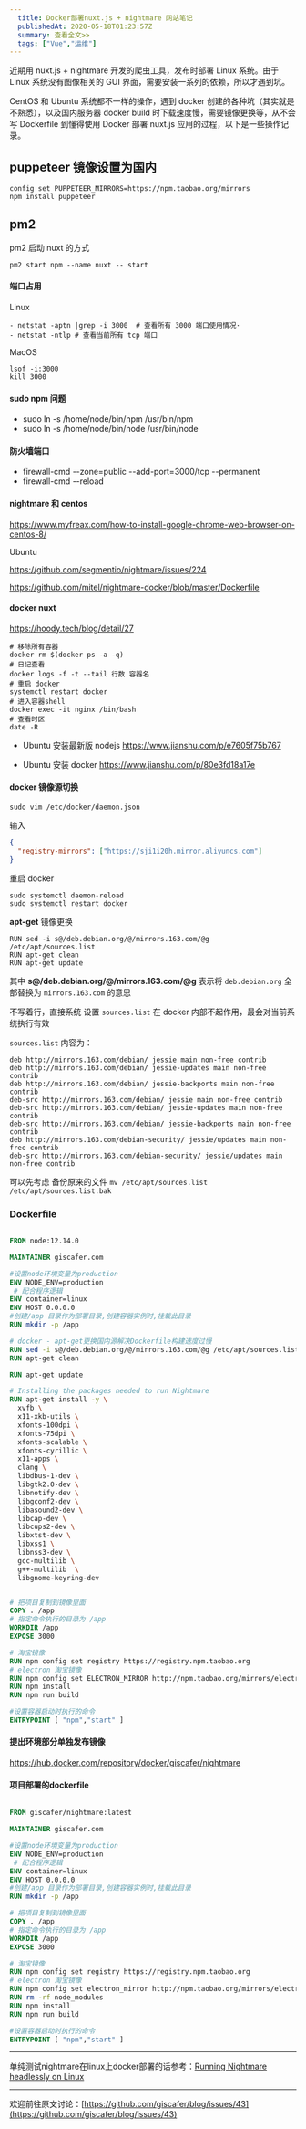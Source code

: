 ```yaml
---
  title: Docker部署nuxt.js + nightmare 网站笔记
  publishedAt: 2020-05-18T01:23:57Z
  summary: 查看全文>>
  tags: ["Vue","运维"]
---
```


近期用 nuxt.js + nightmare 开发的爬虫工具，发布时部署 Linux 系统。由于 Linux 系统没有图像相关的 GUI 界面，需要安装一系列的依赖，所以才遇到坑。

CentOS 和 Ubuntu 系统都不一样的操作，遇到 docker 创建的各种坑（其实就是不熟悉），以及国内服务器 docker build 时下载速度慢，需要镜像更换等，从不会写 Dockerfile 到懂得使用 Docker 部署 nuxt.js 应用的过程，以下是一些操作记录。


## puppeteer 镜像设置为国内

```
config set PUPPETEER_MIRRORS=https://npm.taobao.org/mirrors
npm install puppeteer
```

## pm2

pm2 启动 nuxt 的方式

```
pm2 start npm --name nuxt -- start
```

#### 端口占用

Linux

```shell
- netstat -aptn |grep -i 3000  # 查看所有 3000 端口使用情况·
- netstat -ntlp # 查看当前所有 tcp 端口
```

MacOS

```
lsof -i:3000
kill 3000
```

#### sudo npm 问题

- sudo ln -s /home/node/bin/npm /usr/bin/npm
- sudo ln -s /home/node/bin/node /usr/bin/node

#### 防火墙端口

- firewall-cmd --zone=public --add-port=3000/tcp --permanent
- firewall-cmd --reload

#### nightmare 和 centos

https://www.myfreax.com/how-to-install-google-chrome-web-browser-on-centos-8/

Ubuntu

https://github.com/segmentio/nightmare/issues/224

https://github.com/mitel/nightmare-docker/blob/master/Dockerfile

#### docker nuxt

https://hoody.tech/blog/detail/27

```shell
# 移除所有容器
docker rm $(docker ps -a -q)
# 日记查看
docker logs -f -t --tail 行数 容器名
# 重启 docker
systemctl restart docker
# 进入容器shell
docker exec -it nginx /bin/bash
# 查看时区
date -R
```

- Ubuntu 安装最新版 nodejs
  https://www.jianshu.com/p/e7605f75b767

- Ubuntu 安装 docker
  https://www.jianshu.com/p/80e3fd18a17e

#### docker 镜像源切换

```shell
sudo vim /etc/docker/daemon.json
```

输入

```json
{
  "registry-mirrors": ["https://sji1i20h.mirror.aliyuncs.com"]
}
```

重启 docker

```shell
sudo systemctl daemon-reload
sudo systemctl restart docker

```

**apt-get** 镜像更换

```
RUN sed -i s@/deb.debian.org/@/mirrors.163.com/@g /etc/apt/sources.list
RUN apt-get clean
RUN apt-get update
```

其中 **s@/deb.debian.org/@/mirrors.163.com/@g** 表示将 `deb.debian.org` 全部替换为 `mirrors.163.com` 的意思

不写着行，直接系统 设置 `sources.list` 在 docker 内部不起作用，最会对当前系统执行有效

`sources.list` 内容为：

```
deb http://mirrors.163.com/debian/ jessie main non-free contrib
deb http://mirrors.163.com/debian/ jessie-updates main non-free contrib
deb http://mirrors.163.com/debian/ jessie-backports main non-free contrib
deb-src http://mirrors.163.com/debian/ jessie main non-free contrib
deb-src http://mirrors.163.com/debian/ jessie-updates main non-free contrib
deb-src http://mirrors.163.com/debian/ jessie-backports main non-free contrib
deb http://mirrors.163.com/debian-security/ jessie/updates main non-free contrib
deb-src http://mirrors.163.com/debian-security/ jessie/updates main non-free contrib

```

可以先考虑 备份原来的文件 `mv /etc/apt/sources.list /etc/apt/sources.list.bak`

### Dockerfile

```dockerfile

FROM node:12.14.0

MAINTAINER giscafer.com

#设置node环境变量为production
ENV NODE_ENV=production
 # 配合程序逻辑
ENV container=linux
ENV HOST 0.0.0.0
#创建/app 目录作为部署目录,创建容器实例时,挂载此目录
RUN mkdir -p /app

# docker - apt-get更换国内源解决Dockerfile构建速度过慢
RUN sed -i s@/deb.debian.org/@/mirrors.163.com/@g /etc/apt/sources.list
RUN apt-get clean

RUN apt-get update

# Installing the packages needed to run Nightmare
RUN apt-get install -y \
  xvfb \
  x11-xkb-utils \
  xfonts-100dpi \
  xfonts-75dpi \
  xfonts-scalable \
  xfonts-cyrillic \
  x11-apps \
  clang \
  libdbus-1-dev \
  libgtk2.0-dev \
  libnotify-dev \
  libgconf2-dev \
  libasound2-dev \
  libcap-dev \
  libcups2-dev \
  libxtst-dev \
  libxss1 \
  libnss3-dev \
  gcc-multilib \
  g++-multilib  \
  libgnome-keyring-dev


# 把项目复制到镜像里面
COPY . /app
# 指定命令执行的目录为 /app
WORKDIR /app
EXPOSE 3000

# 淘宝镜像
RUN npm config set registry https://registry.npm.taobao.org
# electron 淘宝镜像
RUN npm config set ELECTRON_MIRROR http://npm.taobao.org/mirrors/electron/
RUN npm install
RUN npm run build

#设置容器启动时执行的命令
ENTRYPOINT [ "npm","start" ]

```

#### 提出环境部分单独发布镜像

https://hub.docker.com/repository/docker/giscafer/nightmare

#### 项目部署的dockerfile

```dockerfile

FROM giscafer/nightmare:latest

MAINTAINER giscafer.com

#设置node环境变量为production
ENV NODE_ENV=production
 # 配合程序逻辑
ENV container=linux
ENV HOST 0.0.0.0
#创建/app 目录作为部署目录,创建容器实例时,挂载此目录
RUN mkdir -p /app

# 把项目复制到镜像里面
COPY . /app
# 指定命令执行的目录为 /app
WORKDIR /app
EXPOSE 3000

# 淘宝镜像
RUN npm config set registry https://registry.npm.taobao.org
# electron 淘宝镜像
RUN npm config set electron_mirror http://npm.taobao.org/mirrors/electron/
RUN rm -rf node_modules
RUN npm install
RUN npm run build

#设置容器启动时执行的命令
ENTRYPOINT [ "npm","start" ]


```

---

单纯测试nightmare在linux上docker部署的话参考：[Running Nightmare headlessly on Linux](https://github.com/segmentio/nightmare/issues/224#issuecomment-365938300)



---
欢迎前往原文讨论：[https://github.com/giscafer/blog/issues/43](https://github.com/giscafer/blog/issues/43)
